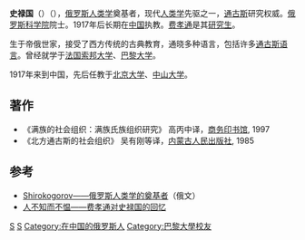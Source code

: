 {{Infobox person
| 姓名     = 史祿國<br>Сергей Михайлович Широкогоров
| 圖像     = File:Shirokogoroff s m 1929.jpg
| 圖像說明 = 
| 出生名   = 
| 出生日期 = {{Birth date|1887|7|1}}
| 出生地點 = {{flag|俄羅斯帝國}}[[弗拉基米爾省|弗拉基米爾省]][[蘇茲達爾|蘇茲達爾]]
| 逝世日期 = {{Death date and age|1939|10|19|1887|7|1}}
| 逝世地點 = {{flagicon|China|1912}} [[中華民國臨時政府_(1937年－1940年)|中華民國臨時政府]][[北京|北京]]
| 國籍     = 俄羅斯
| 母校     = [[索邦神學院|索邦神學院]]、[[聖彼得堡國立大學|聖彼得堡國立大學]]
| 機構     = [[清華大學|清華大學]]
| 研究領域 = [[人類學|人類學]]、[[民族誌|民族誌]]、[[民族學|民族學]]
| 知名原因 = 
| 知名作品 = 
}}
'''史禄国'''（{{lang-ru|'''Серге́й Миха́йлович Широкого́ров'''|Sergéi Mikháilovich Shirokogórov}}）（{{bd|1887年|7月1日|1939年|10月19日|catIdx=S史}}），[[俄罗斯|俄罗斯]][[人类学|人类学]]奠基者，现代[[人类学|人类学]]先驱之一，[[通古斯民族|通古斯]]研究权威。[[俄罗斯科学院|俄罗斯科学院]]院士。1917年后长期在[[中国|中国]]执教。[[费孝通|费孝通]]是其[[研究生|研究生]]。

生于帝俄世家，接受了西方传统的古典教育，通晓多种语言，包括许多[[通古斯语言|通古斯语言]]。曾经就学于[[法国|法国]][[索邦大学|索邦大学]]、[[巴黎大学|巴黎大学]]。

1917年来到中国，先后任教于[[北京大学|北京大学]]、[[中山大学|中山大学]]。

==著作==
*《满族的社会组织：满族氏族组织研究》 高丙中译，[[商务印书馆|商务印书馆]], 1997
*《北方通古斯的社会组织》 吴有刚等译，[[内蒙古人民出版社|内蒙古人民出版社]], 1985

==参考==
*[https://web.archive.org/web/20061011054502/http://www.zaimka.ru/01_2002/kuznetsov_shirokogorov/ Shirokogorov——俄罗斯人类学的奠基者]（俄文）
*[http://book.sina.com.cn/nzt/his/zhixue/18.shtml 人不知而不愠——费孝通对史禄国的回忆]{{Wayback|url=http://book.sina.com.cn/nzt/his/zhixue/18.shtml |date=20061029145512 }}


[[Category:俄罗斯人类学家|S]]
[[Category:國立中山大學教授|S]]
[[Category:在中国的俄罗斯人|Category:在中国的俄罗斯人]]
[[Category:巴黎大學校友|Category:巴黎大學校友]]